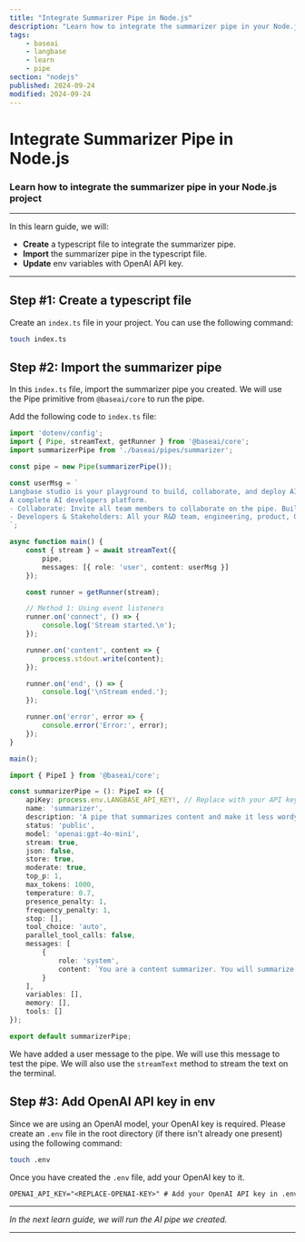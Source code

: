 ```yaml
---
title: "Integrate Summarizer Pipe in Node.js"
description: "Learn how to integrate the summarizer pipe in your Node.js project."
tags:
    - baseai
    - langbase
    - learn
    - pipe
section: "nodejs"
published: 2024-09-24
modified: 2024-09-24
---
```


# Integrate Summarizer Pipe in Node.js

### Learn how to integrate the summarizer pipe in your Node.js project

---

In this learn guide, we will:

- **Create** a typescript file to integrate the summarizer pipe.
- **Import** the summarizer pipe in the typescript file.
- **Update** env variables with OpenAI API key.

---

## Step #1: Create a typescript file

Create an `index.ts` file in your project. You can use the following command:

```bash
touch index.ts
```

## Step #2: Import the summarizer pipe

In this `index.ts` file, import the summarizer pipe you created. We will use the Pipe primitive from `@baseai/core` to run the pipe.

Add the following code to `index.ts` file:

<CodeGroup exampleTitle="BaseAI Pipe & Tool" title="Run AI agent Pipe with tools">

```ts {{ title: 'index.ts' }}
import 'dotenv/config';
import { Pipe, streamText, getRunner } from '@baseai/core';
import summarizerPipe from './baseai/pipes/summarizer';

const pipe = new Pipe(summarizerPipe());

const userMsg = `
Langbase studio is your playground to build, collaborate, and deploy AI. It allows you to experiment with your pipes in real-time, with real data, store messages, version your prompts, and truly helps you take your idea from building prototypes to deployed in production with LLMOps on usage, cost, and quality.
A complete AI developers platform.
- Collaborate: Invite all team members to collaborate on the pipe. Build AI together.
- Developers & Stakeholders: All your R&D team, engineering, product, GTM (marketing and sales), literally invlove every stakeholder can collaborate on the same pipe. It's like a powerful version of GitHub x Google Docs for AI. A complete AI developers platform.
`;

async function main() {
	const { stream } = await streamText({
		pipe,
		messages: [{ role: 'user', content: userMsg }]
	});

	const runner = getRunner(stream);

	// Method 1: Using event listeners
	runner.on('connect', () => {
		console.log('Stream started.\n');
	});

	runner.on('content', content => {
		process.stdout.write(content);
	});

	runner.on('end', () => {
		console.log('\nStream ended.');
	});

	runner.on('error', error => {
		console.error('Error:', error);
	});
}

main();
```

```ts {{ title: './baseai/pipes/summarizer.ts' }}
import { PipeI } from '@baseai/core';

const summarizerPipe = (): PipeI => ({
	apiKey: process.env.LANGBASE_API_KEY!, // Replace with your API key https://langbase.com/docs/api-reference/api-keys
	name: 'summarizer',
	description: 'A pipe that summarizes content and make it less wordy',
	status: 'public',
	model: 'openai:gpt-4o-mini',
	stream: true,
	json: false,
	store: true,
	moderate: true,
	top_p: 1,
	max_tokens: 1000,
	temperature: 0.7,
	presence_penalty: 1,
	frequency_penalty: 1,
	stop: [],
	tool_choice: 'auto',
	parallel_tool_calls: false,
	messages: [
		{
			role: 'system',
			content: `You are a content summarizer. You will summarize content without loosing context into less wordy to the point version.`
		}
	],
	variables: [],
	memory: [],
	tools: []
});

export default summarizerPipe;
```

</CodeGroup>

We have added a user message to the pipe. We will use this message to test the pipe. We will also use the `streamText` method to stream the text on the terminal.

## Step #3: Add OpenAI API key in env

Since we are using an OpenAI model, your OpenAI key is required. Please create an `.env` file in the root directory (if there isn't already one present) using the following command:

```bash
touch .env
```

Once you have created the `.env` file, add your OpenAI key to it.

```txt
OPENAI_API_KEY="<REPLACE-OPENAI-KEY>" # Add your OpenAI API key in .env file
```

---

_In the next learn guide, we will run the AI pipe we created._

---

